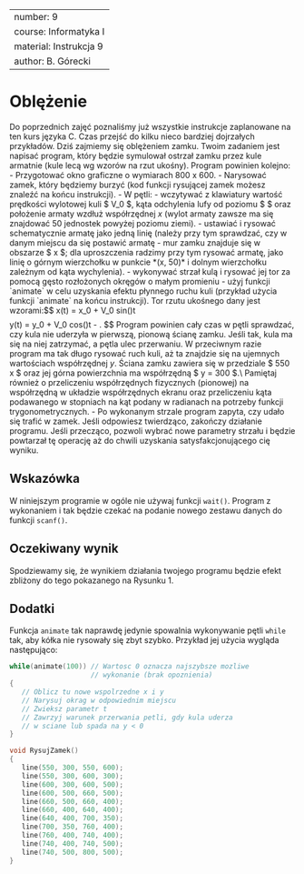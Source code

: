 

---
number: 9
course: Informatyka I
material: Instrukcja 9
author: B. Górecki
---



# Oblężenie
Do poprzednich zajęć poznaliśmy już wszystkie instrukcje zaplanowane na ten kurs języka C. Czas przejść do kilku nieco bardziej dojrzałych przykładów. Dziś zajmiemy się oblężeniem zamku. Twoim zadaniem jest napisać program, który będzie symulował ostrzał zamku przez kule armatnie (kule lecą wg wzorów na rzut ukośny). Program powinien kolejno:
- Przygotować okno graficzne o wymiarach 800 x 600.
- Narysować zamek, który będziemy burzyć (kod funkcji rysującej zamek możesz znaleźć na końcu instrukcji).
- W pętli:
- wczytywać z klawiatury wartość prędkości wylotowej kuli $ V_0 $, kąta odchylenia lufy od poziomu $ \alpha $ oraz położenie armaty wzdłuż współrzędnej *x* (wylot armaty zawsze ma się znajdować 50 jednostek powyżej poziomu ziemi).
- ustawiać i rysować schematycznie armatę jako jedną linię (należy przy tym sprawdzać, czy w danym miejscu da się postawić armatę - mur zamku znajduje się w obszarze $ x \geq 550 $; dla uproszczenia radzimy przy tym rysować armatę, jako linię o górnym wierzchołku w punkcie *(x, 50)* i dolnym wierzchołku zależnym od kąta wychylenia).
- wykonywać strzał kulą i rysować jej tor za pomocą gęsto rozłożonych okręgów o małym promieniu - użyj funkcji `animate` w celu uzyskania efektu płynnego ruchu kuli (przykład użycia funkcji `animate` na końcu instrukcji). Tor rzutu ukośnego dany jest wzorami:
$$
x(t) = x_0 + V_0 sin(\alpha)t
$$
$$
y(t) = y_0 + V_0 cos(\alpha)t - \frac{gt^2}{2}.
$$
Program powinien cały czas w pętli sprawdzać, czy kula nie uderzyła w pierwszą, pionową ścianę zamku. Jeśli tak, kula ma się na niej zatrzymać, a pętla ulec przerwaniu. W przeciwnym razie program ma tak długo rysować ruch kuli, aż ta znajdzie się na ujemnych wartościach współrzędnej *y*. Ściana zamku zawiera się w przedziale $ 550 \leq x \leq 600 $ oraz jej górna powierzchnia ma współrzędną $ y = 300 $.\\
Pamiętaj również o przeliczeniu współrzędnych fizycznych (pionowej) na współrzędną w układzie współrzędnych ekranu oraz przeliczeniu kąta podawanego w stopniach na kąt podany w radianach na potrzeby funkcji trygonometrycznych.
- Po wykonanym strzale program zapyta, czy udało się trafić w zamek. Jeśli odpowiesz twierdząco, zakończy działanie programu. Jeśli przecząco, pozwoli wybrać nowe parametry strzału i będzie powtarzał tę operację aż do chwili uzyskania satysfakcjonującego cię wyniku.

## Wskazówka
W niniejszym programie w ogóle nie używaj funkcji `wait()`. Program z wykonaniem i tak będzie czekać na podanie nowego zestawu danych do funkcji `scanf()`.

## Oczekiwany wynik
Spodziewamy się, że wynikiem działania twojego programu będzie efekt zbliżony do tego pokazanego na Rysunku 1.
\begin{figure}
\centering
\includegraphics[width=0.45\textwidth]{zamek2.jpg}
\caption{Oczekiwany efekt działania programu}
\end{figure}

## Dodatki
Funkcja `animate` tak naprawdę jedynie spowalnia wykonywanie pętli `while` tak, aby kółka nie rysowały się zbyt szybko. Przykład jej użycia wygląda następująco:
```c++
while(animate(100)) // Wartosc 0 oznacza najszybsze mozliwe
                    // wykonanie (brak opoznienia)
{
   // Oblicz tu nowe wspolrzedne x i y
   // Narysuj okrag w odpowiednim miejscu
   // Zwieksz parametr t
   // Zawrzyj warunek przerwania petli, gdy kula uderza
   // w sciane lub spada na y < 0
}

void RysujZamek()
{
   line(550, 300, 550, 600);
   line(550, 300, 600, 300);
   line(600, 300, 600, 500);
   line(600, 500, 660, 500);
   line(660, 500, 660, 400);
   line(660, 400, 640, 400);
   line(640, 400, 700, 350);
   line(700, 350, 760, 400);
   line(760, 400, 740, 400);
   line(740, 400, 740, 500);
   line(740, 500, 800, 500);
}
```

